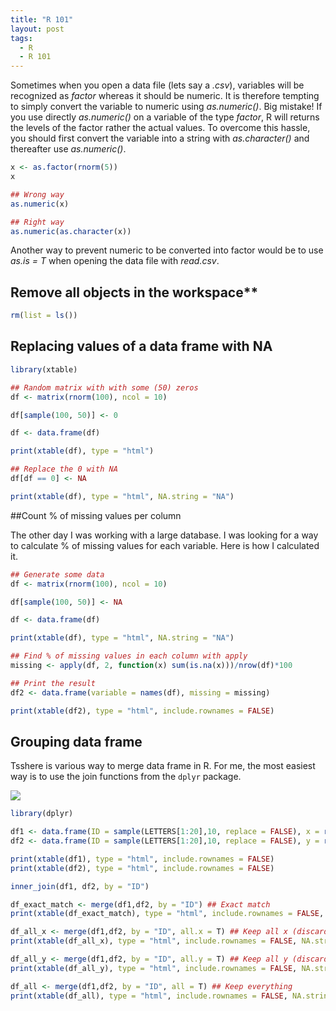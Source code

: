 ```yaml
---
title: "R 101"
layout: post
tags:
  - R
  - R 101
---
```


Sometimes when you open a data file (lets say a *.csv*), variables will be recognized as *factor* whereas it should be numeric. It is therefore tempting to simply convert the variable to numeric using *as.numeric()*. Big mistake! If you use directly *as.numeric()* on a variable of the type *factor*, R will returns the levels of the factor rather the actual values. To overcome this hassle, you should first convert the variable into a string with *as.character()* and thereafter use *as.numeric()*.

```r
x <- as.factor(rnorm(5))
x

## Wrong way
as.numeric(x)

## Right way
as.numeric(as.character(x))

```

Another way to prevent numeric to be converted into factor would be to use *as.is = T* when opening the data file with *read.csv*.

## Remove all objects in the workspace**

```r
rm(list = ls())
```

## Replacing values of a data frame with NA


```r

library(xtable)

## Random matrix with with some (50) zeros
df <- matrix(rnorm(100), ncol = 10)

df[sample(100, 50)] <- 0

df <- data.frame(df)

print(xtable(df), type = "html")

## Replace the 0 with NA
df[df == 0] <- NA

print(xtable(df), type = "html", NA.string = "NA")
```

##Count % of missing values per column

The other day I was working with a large database. I was looking for a way to calculate % of missing values for each variable. Here is how I calculated it.

```r

## Generate some data
df <- matrix(rnorm(100), ncol = 10)

df[sample(100, 50)] <- NA

df <- data.frame(df)

print(xtable(df), type = "html", NA.string = "NA")

## Find % of missing values in each column with apply
missing <- apply(df, 2, function(x) sum(is.na(x)))/nrow(df)*100

## Print the result
df2 <- data.frame(variable = names(df), missing = missing)

print(xtable(df2), type = "html", include.rownames = FALSE)
```

## Grouping data frame

Tsshere is various way to merge data frame in R. For me, the most easiest way is to use the join functions from the `dplyr` package.


<img src="{{ site.baseurl }}/assets/join_types.svg" />


```r

library(dplyr)

df1 <- data.frame(ID = sample(LETTERS[1:20],10, replace = FALSE), x = rnorm(10))
df2 <- data.frame(ID = sample(LETTERS[1:20],10, replace = FALSE), y = rnorm(10))

print(xtable(df1), type = "html", include.rownames = FALSE)
print(xtable(df2), type = "html", include.rownames = FALSE)

inner_join(df1, df2, by = "ID")

df_exact_match <- merge(df1,df2, by = "ID") ## Exact match
print(xtable(df_exact_match), type = "html", include.rownames = FALSE, NA.string = "NA")

df_all_x <- merge(df1,df2, by = "ID", all.x = T) ## Keep all x (discard y that are not matched)
print(xtable(df_all_x), type = "html", include.rownames = FALSE, NA.string = "NA")

df_all_y <- merge(df1,df2, by = "ID", all.y = T) ## Keep all y (discard x that are not matched)
print(xtable(df_all_y), type = "html", include.rownames = FALSE, NA.string = "NA")

df_all <- merge(df1,df2, by = "ID", all = T) ## Keep everything
print(xtable(df_all), type = "html", include.rownames = FALSE, NA.string = "NA")
```
